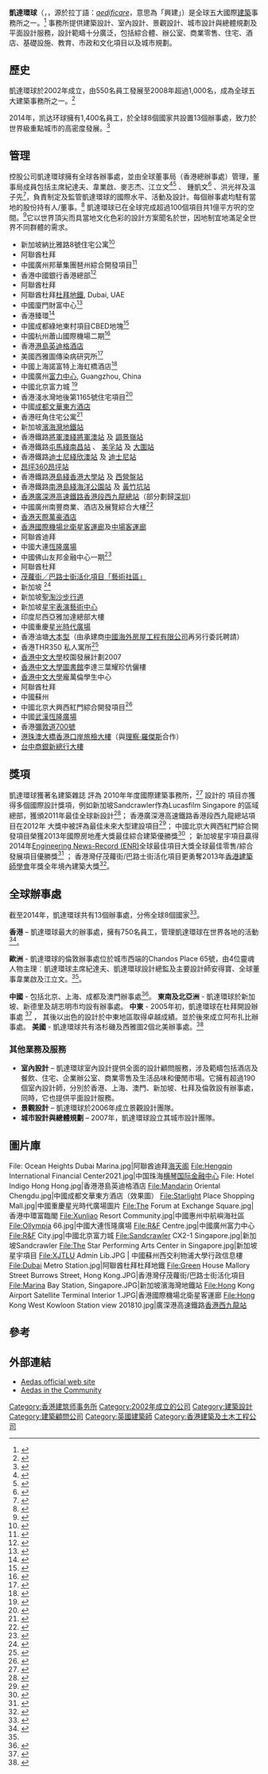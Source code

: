 {{Infobox company
| name             = 凱達環球
| logo             = [[File:Aedas_logo_ARTWORK_CoolGray11U.png|250px]]
| type = [[有限公司|有限公司]]
| genre =
| predecessor =
| foundation = 
| founder = {{link-en|紀達夫|Keith Griffiths (architect)}} 
| location =
| locations = [[倫敦|倫敦]]、[[香港|香港]]（總辦事處）、[[成都|成都]]、[[胡志明市|胡志明市]]、[[澳門|澳門]]、[[上海|上海]]、[[新加坡|新加坡]]、[[洛杉磯|洛杉磯]]、[[西雅圖|西雅圖]]、[[阿布扎比|阿布扎比]]、[[杜拜|杜拜]]、[[新德里|新德里]]
| area_served =全球
| key_people =主席 – {{Link-en|紀達夫|Keith Griffiths (architect)}}<br />全球董事 –<br /> {{link-en|安得寶|Andrew Bromberg}} <br />麥志杰<br />韋業啟<br />鍾凱文<br />江立文<br />洪光祥<br />溫子先
| industry = [[建築設計|建築設計]]
| products =
| services =建築設計、[[平面設計|平面設計]]、[[室內設計|室內設計]]、[[景觀設計|景觀設計]]及[[城市設計|城市設計]]與總體規劃
| revenue =
| operating_income =
| net_income =
| assets =
| equity =
| owner =
| num_employees = 1400 (2014年)
| parent =
| divisions =
| subsid =
| homepage = {{URL|www.aedas.com}}
| footnotes =
| intl =
}}
'''凱達環球'''（{{lang-en|'''Aedas'''}}，{{IPAc-en|'|aɪ|d|ɨ|s}}，源於拉丁語：''[[wikt:aedificare|aedificare]]''，意思為「興建」）是全球五大國際[[建築|建築]]事務所之一。<ref>{{cite web |url=http://www.bdonline.co.uk/aedas/5065085.article |title=2014 rank: 5, Wolrd Architecture 100 |publisher=bdonline.co.uk |accessdate=2014-01-02 |archive-date=2014-08-09 |archive-url=https://web.archive.org/web/20140809220245/http://www.bdonline.co.uk/aedas/5065085.article |dead-url=no }}</ref>  事務所提供建築設計、室內設計、景觀設計、城市設計與總體規劃及平面設計服務，設計範疇十分廣泛，包括綜合體、辦公室、商業零售、住宅、酒店、基礎設施、教育、市政和文化項目以及城市規劃。

==歷史==
凱達環球於2002年成立，由550名員工發展至2008年超過1,000名，成為全球五大建築事務所之一。<ref>{{cite journal |last= |first= |date=2013-12-20 |title=WA100 |url=http://www.propertycouncil.com.au/sa/wa100%202014.pdf |journal=The World’s Largest Architecture Practices |location=UK |publisher=Building Design |accessdate=2014-03-03 |deadurl=yes |archiveurl=https://web.archive.org/web/20140517122025/http://www.propertycouncil.com.au/sa/wa100%202014.pdf |archivedate=2014-05-17 }}</ref>

2014年，凯达环球擁有1,400名員工，於全球8個國家共設置13個辦事處，致力於世界級重點城市的高密度發展。<ref>{{cite web|url=http://www.dezeen.com/2014/07/08/aedas-splits-interview-keith-griffiths/|title=Aedas dumps UK business to focus on "high-density urban high-rise"|publisher=dezeen magazine|accessdate=2014-07-08|archive-date=2014-07-11|archive-url=https://web.archive.org/web/20140711235458/http://www.dezeen.com/2014/07/08/aedas-splits-interview-keith-griffiths/|dead-url=no}}</ref>

==管理==
控股公司凱達環球擁有全球各辦事處，並由全球董事局（香港總辦事處）管理，董事局成員包括主席紀達夫、韋業啟、麥志杰、江立文<ref name="#1">{{cite web|url=http://www.worldarchitecturenews.com/index.php?fuseaction=wanappln.projectview&upload_id=24510&q=aedas|title=Aedas announces demerger|publisher=World Architecture News.com|accessdate=2014-07-14|archive-url=https://web.archive.org/web/20150101183138/http://www.worldarchitecturenews.com/index.php?fuseaction=wanappln.projectview&upload_id=24510&q=aedas|archive-date=2015-01-01|dead-url=yes}}</ref><ref>{{cite web|url=http://www.building.hk/view.asp?id=1072|title=LEED v4 – The next version of LEED|publisher=Building.hk|accessdate=2013-06-18|archive-date=2015-01-01|archive-url=https://web.archive.org/web/20150101182145/http://www.building.hk/view.asp?id=1072|dead-url=no}}</ref> 、 鍾凱文<ref>{{cite news|last= Cai|first= Candice|date= 2014-05-13|title= Sentosa Boardwalk named Best Leisure Architecture in Asia Pacific|url= http://news.asiaone.com/news/relax/sentosa-boardwalk-named-best-leisure-architecture-asia-pacific|newspaper= AsiaOne News|location= Singapore|publisher= SPH|accessdate= 2014-05-13|archive-date= 2014-08-11|archive-url= https://web.archive.org/web/20140811045149/http://news.asiaone.com/news/relax/sentosa-boardwalk-named-best-leisure-architecture-asia-pacific|dead-url= no}}</ref> 、洪光祥及溫子先<ref>{{cite web|url=http://en.chatchina.com.cn/category/speaker/?page=8|title=CHAT Shanghai 2015 China Hotels & Tourism Conference|publisher=Chatchina.com|accessdate=2015-04-24|archive-date=2015-04-13|archive-url=https://web.archive.org/web/20150413045157/http://en.chatchina.com.cn/category/speaker/?page=8|dead-url=no}}</ref>，負責制定及監管凱達環球的國際水平、活動及設計。每個辦事處均駐有當地的股份持有人/董事。<ref>{{cite journal |last= Lyall |first= Sutherland |date= 2013-12-04 |title= Upscaling for the Asian Century |url= http://www.architectural-review.com/buildings/upscaling-for-the-asian-century/8656323.article |journal= Architecture Review |location= UK |publisher= EMAP Publishing |accessdate= 2014-03-03 |archive-date= 2014-07-28 |archive-url= https://web.archive.org/web/20140728033336/http://www.architectural-review.com/buildings/upscaling-for-the-asian-century/8656323.article |dead-url= no }}</ref> 
凱達環球已在全球完成超過100個項目共1億平方呎的空間。<ref>{{cite web|url= http://www.costar.co.uk/en/assets/news/2014/July/Mixed-use-designer-Aedas-to-demerge/|title= Mixed use designer Aedas to demerge|publisher= CoStar.uk|accessdate= 2015-07-22|archive-date= 2015-06-22|archive-url= https://web.archive.org/web/20150622153807/http://www.costar.co.uk/en/assets/news/2014/July/Mixed-use-designer-Aedas-to-demerge/|dead-url= no}}</ref>它以世界頂尖而具當地文化色彩的設計方案聞名於世，因地制宜地滿足全世界不同群體的需求。

*新加坡納比雅路8號住宅公寓<ref>{{cite web|url= http://www.propertyguru.com.sg/property-management-news/2013/5/35851/8-napier-bags-design-award-in-hong-kong|title= 8 Napier bags design award in Hong Kong|publisher= PropertyGuru|accessdate= 2015-07-22|archive-date= 2013-11-15|archive-url= https://web.archive.org/web/20131115005915/http://www.propertyguru.com.sg/property-management-news/2013/5/35851/8-napier-bags-design-award-in-hong-kong|dead-url= no}}</ref>
*阿聯酋杜拜 {{link-en| Boulevard Plaza綜合體項目| Boulevard Plaza }}
*中國廣州邦華集團琶州綜合開發項目<ref>{{cite web|url= http://www.iam-architect.com/bravo-pazhou-guangzhou-china/|title= Bravo Pazhou, Guangzhou, China|publisher= IAM architect|accessdate= 2015-07-22|archive-date= 2014-09-05|archive-url= https://web.archive.org/web/20140905143433/http://www.iam-architect.com/bravo-pazhou-guangzhou-china|dead-url= yes}}</ref>
*香港中國銀行香港總部<ref>{{cite web |url= http://www.emporis.com/building/ccb-tower-hong-kong-china |title= CCB Tower|publisher=Emporis}}</ref>
*阿聯酋杜拜{{link-en| DAMAC Heights住宅發展| DAMAC Heights }} 
*阿聯酋杜拜[[杜拜地鐵|杜拜地鐵]], Dubai, UAE 
*中國廈門財富中心<ref>{{cite web|url= http://www.archiscene.net/firms/aedas/xiamen-fortune-centre/|title= Xiamen Fortune Centre by Aedas|publisher= archiscene.net|accessdate= 2015-07-22|archive-date= 2015-07-22|archive-url= https://web.archive.org/web/20150722161824/http://www.archiscene.net/firms/aedas/xiamen-fortune-centre/|dead-url= no}}</ref>
*香港臻環<ref>{{cite web |url= http://www.architectmagazine.com/projects/view/gramercy/3936/ |title= Gramercy|publisher= Architect Magazine}}</ref>
*中國成都綠地東村項目CBED地塊<ref>{{cite web |url= http://www.archdaily.com/398576/greenland-group-chengdu-east-village-cbed-plots-proposal-aedas/ |title= Greenland Group Chengdu East Village CBED Plots Proposal |publisher= Archdaily.com |accessdate= 2015-07-22 |archive-date= 2015-07-22 |archive-url= https://web.archive.org/web/20150722145551/http://www.archdaily.com/398576/greenland-group-chengdu-east-village-cbed-plots-proposal-aedas/ |dead-url= no }}</ref>
*中國杭州蕭山國際機場二期<ref>{{cite web|url= http://www.building.hk/view.asp?id=738|title= Hangzhou Xiaoshan International Airport|publisher= Building.HK|accessdate= 2015-07-22|archive-date= 2015-07-22|archive-url= https://web.archive.org/web/20150722153728/http://www.building.hk/view.asp?id=738|dead-url= no}}</ref>
*香港[[港島英迪格酒店|港島英迪格酒店]]
*美國西雅圖傳染病研究所<ref>{{cite web |url= http://www.idri.org/press-05-7-13.php |title= IDRI moves into space at 1616 Eastlake |publisher= IDRI |deadurl= yes |archiveurl= https://web.archive.org/web/20150722143035/http://www.idri.org/press-05-7-13.php |archivedate= 2015-07-22 |accessdate= 2015-07-22 }}</ref>
*中國上海諾富特上海虹橋酒店<ref>{{cite web |url= http://www.evolo.us/architecture/aedas-designs-a-postcard-building-for-novotel-hotel-in-shanghai/ |title= Novotel Hotel in Shanghai |publisher= eVolo.us |accessdate= 2015-07-22 |archive-date= 2015-07-22 |archive-url= https://web.archive.org/web/20150722140457/http://www.evolo.us/architecture/aedas-designs-a-postcard-building-for-novotel-hotel-in-shanghai/ |dead-url= no }}</ref>
*中國廣州[[富力中心|富力中心]], Guangzhou, China 
*中國北京富力城 <ref>{{cite web |url= http://www.building.com.hk/products/view.asp?id=154/ |title= New appointment at Aedas |publisher= Building HK |accessdate= 2020-09-30 |archive-date= 2016-03-04 |archive-url= https://web.archive.org/web/20160304071709/http://www.building.com.hk/products/view.asp?id=154%2F |dead-url= no }}</ref>
*香港淺水灣地後第1165號住宅項目<ref>{{cite web |url= http://www.architectmagazine.com/multifamily/project-gallery--r-b-l-1165-repulse-bay.aspx |title= R.B.L 1165 Repulse Bay |publisher= Architect magazine |accessdate= 2015-07-22 |archive-date= 2013-06-13 |archive-url= https://web.archive.org/web/20130613024840/http://www.architectmagazine.com/multifamily/project-gallery--r-b-l-1165-repulse-bay.aspx |dead-url= no }}</ref>
*中國[[文華東方酒店集團|成都文華東方酒店]] 
*香港旺角住宅公寓<ref>{{cite web |url= http://www.scmp.com/lifestyle/interiors-living/article/1453258/innovative-mong-kok-building-catches-eye-judges-design |title= Innovative Mongkok building catches eye of judges in design competition |publisher= South China Morning Post |accessdate= 2015-07-22 |archive-date= 2015-07-22 |archive-url= https://web.archive.org/web/20150722131309/http://www.scmp.com/lifestyle/interiors-living/article/1453258/innovative-mong-kok-building-catches-eye-judges-design |dead-url= no }}</ref>
*新加坡[[濱海灣地鐵站|濱海灣地鐵站]]
*香港鐵路[[將軍澳綫|將軍澳綫]][[將軍澳站|將軍澳站]] 及 [[調景嶺站|調景嶺站]]
*香港鐵路[[屯馬綫|屯馬綫]][[南昌站_(香港)|南昌站]] 、 [[美孚站|美孚站]] 及 [[大圍站|大圍站]]
*香港鐵路[[迪士尼綫|迪士尼綫]][[欣澳站|欣澳站]] 及 [[迪士尼站_(香港)|迪士尼站]]
*[[昂坪360|昂坪360]][[昂坪站|昂坪站]]
*香港鐵路[[港島綫|港島綫]][[香港大學站|香港大學站]] 及 [[西營盤站|西營盤站]]
*香港鐵路[[南港島綫|南港島綫]][[海洋公園站|海洋公園站]] 及 [[黃竹坑站|黃竹坑站]]
*[[西九龍總站|香港廣深港高速鐵路香港段西九龍總站]]（部分劃歸[[深圳|深圳]]）
*中國廣州南豐商業、酒店及展覽綜合大樓<ref>{{cite web |url= http://www.emporis.com/complex/nanfung-commercial-hospitality-and-exhibition-complex-guangzhou-china |title= Nanfung Commercial, Hospitality and Exhibition Complex| publisher= emporis.com}}</ref>
*[[香港天際萬豪酒店|香港天際萬豪酒店]]
*[[北衛星客運廊|香港國際機場北衛星客運廊]]及[[中場客運廊|中場客運廊]]
*阿聯酋迪拜{{link-en| Ocean Heights住宅發展| Ocean Heights }}
*中國大連[[恆隆廣場|恆隆廣場]]
*中國佛山友邦金融中心一期<ref>{{cite web |url= http://skyscrapercenter.com/foshan/one-aia-financial-center/16278/ |title= Sky scraper center |publisher=  |accessdate= 2015-07-22 |archive-date= 2015-07-14 |archive-url= https://web.archive.org/web/20150714150558/http://skyscrapercenter.com/foshan/one-aia-financial-center/16278/ |dead-url= no }}</ref>
*阿聯酋杜拜{{link-en| Pentominium住宅發展| Pentominium }}  
*[http://www.ura.org.hk/tc/media/press-release/2011/20110415.aspx 茂蘿街╱巴路士街活化項目「藝術社區」]{{Wayback|url=http://www.ura.org.hk/tc/media/press-release/2011/20110415.aspx |date=20160304191202 }}
*新加坡{{link-en| Sandcrawler (CX2-1)| Lucasfilm Animation }} <ref>{{cite web |url= http://www.architectural-review.com/buildings/the-sandcrawler-in-singapore-by-andrew-bromberg-of-aedas/8664915.article |title= The Sandcrawler in Singapore |publisher= Architectural Review |accessdate= 2015-07-22 |archive-date= 2015-07-22 |archive-url= https://web.archive.org/web/20150722125635/http://www.architectural-review.com/buildings/the-sandcrawler-in-singapore-by-andrew-bromberg-of-aedas/8664915.article |dead-url= no }}</ref>
*新加坡[[圣淘沙|聖淘沙步行道]]
*新加坡[[星宇表演藝術中心|星宇表演藝術中心]]
*印度尼西亞雅加達{{link-en| Sinar Mas Land }}總部大樓 
*中國重慶[[星光時代廣場|星光時代廣場]]  
*香港油塘[[大本型|大本型]]（由承建商[[中國海外房屋工程有限公司|中國海外房屋工程有限公司]]再另行委託聘請）
*香港THR350 私人寓所<ref>{{cite journal |last= Dewolf |first= Christopher |date=June 2014 |title= Natural Luxury |url= |journal= The Peak |location=Hong Kong |publisher=SPH}}</ref>
*[[香港中文大學|香港中文大學]]校園發展計劃2007
*[[香港中文大學圖書館|香港中文大學圖書館]]李達三葉耀珍伉儷樓
*[[香港中文大學|香港中文大學]]龐萬倫學生中心
*阿聯酋杜拜{{link-en| U-Bora綜合開發項目| Ubora Towers }}  
*中國蘇州{{link-en| 西交利物浦大學行政信息樓| Xi%27an_Jiaotong-Liverpool_University }} 
*中國北京大興西紅門綜合開發項目<ref>{{cite web |url= http://reedmidemnews.vnewscenter.com/press.do?step=pkview&contentId=1472621&companyId=8857 |title= MIPIM Awards 2014 |publisher= Reed Midem |deadurl= yes |archiveurl= https://archive.is/20140812012707/http://reedmidemnews.vnewscenter.com/press.do?step=pkview&contentId=1472621&companyId=8857 |archivedate= 2014-08-12 |accessdate= 2015-07-22 }}</ref>
*中國[[武漢恆隆廣場|武漢恆隆廣場]]
*香港[[彌敦道700號|彌敦道700號]]
*[[港珠澳大橋香港口岸|港珠澳大橋香港口岸旅檢大樓]]（與[[理察·羅傑斯_(建築師)|理察·羅傑斯]]合作）
*[[台中商銀新總行大樓|台中商銀新總行大樓]]

==獎項==
凱達環球獲著名建築雜誌{{link-en| Archtects’ Journal }} 評為 2010年年度國際建築事務所，<ref>{{cite web|title=AJ100 2010 International Practice of the Year: Aedas|url=http://www.architectsjournal.co.uk/aj100-2010/aj100-2010-awards/aj100-2010-international-practice-of-the-year-aedas/5218085.article|publisher=The Architects Journal|accessdate=2015-07-17|archive-date=2015-07-20|archive-url=https://web.archive.org/web/20150720232951/http://www.architectsjournal.co.uk/aj100-2010/aj100-2010-awards/aj100-2010-international-practice-of-the-year-aedas/5218085.article|dead-url=no}}</ref>  設計的 項目亦獲得多個國際設計獎項，例如新加坡Sandcrawler作為Lucasfilm Singapore 的區域總部，獲頒2011年{{link-en| Chicago Athenaeum國際建築大獎| International Architecture Awards }}最佳全球新設計<ref>{{cite web|title=The International Design Awards 2011 Archive|url=https://chi-athenaeum.org/assets/pdf_archives/intarch/archive-2011-International-Arch-awards.pdf|publisher=The Chicago Athenaeum Museum of Architecture and Design|accessdate=2012-06-20|archive-date=2015-06-22|archive-url=https://web.archive.org/web/20150622132850/https://chi-athenaeum.org/assets/pdf_archives/intarch/archive-2011-International-Arch-awards.pdf|dead-url=no}}</ref>； 香港廣深港高速鐵路香港段西九龍總站項目在2012年{{link-en| MIPIM | MIPIM#MIPIM Awards }} 大獎中被評為最佳未來大型建設項目<ref>{{cite web|title=MIPIM Awards 2012 Winners|url=https://www.mipim.com/RM/RM_MipimEvent/2013/documents/mipim2012-mipim-awards-winners.pdf|publisher=|accessdate=2012-11-15|archive-url=https://web.archive.org/web/20160303220553/http://www.mipim.com/RM/RM_MipimEvent/2013/documents/mipim2012-mipim-awards-winners.pdf|archive-date=2016-03-03|dead-url=yes}}</ref>；  中國北京大興西紅門綜合開發項目榮獲2013年國際房地產大獎最佳綜合建築優勝獎<ref>{{cite web|title=International Property Award winners from International 2013|url=http://propertyawards.net/international-2013/|publisher=|accessdate=2014-07-28|archive-date=2014-07-02|archive-url=https://web.archive.org/web/20140702151022/http://propertyawards.net/international-2013/|dead-url=no}}</ref> ； 新加坡星宇項目贏得2014年[[Engineering_News-Record_(ENR)|Engineering News-Record (ENR)]]全球最佳項目大獎全球最佳零售/綜合發展項目優勝獎<ref>{{cite web|title=MIPIM Awards 2012 Winners|url=http://enr.construction.com/SpecialReports/2014-Global-Best-projects.asp|publisher=ENR.com|accessdate=2014-07-20|archive-date=2014-07-23|archive-url=https://web.archive.org/web/20140723022105/http://enr.construction.com/SpecialReports/2014-Global-Best-projects.asp|dead-url=no}}</ref> ；  香港灣仔茂蘿街/巴路士街活化項目更勇奪2013年[[香港建築師學會|香港建築師學會]]年獎全年境內建築大獎<ref>{{cite web|title=HKIA Annual Awards 2013|url=http://www.hkia.net/hk/News/action.do?method=detail&mappingName=LocalNews&id=4028813c45efb78e0146840afe89036d|publisher=The Hong Kong Institute of Architects|accessdate=2014-07-30|archive-date=2015-09-24|archive-url=https://web.archive.org/web/20150924031934/http://www.hkia.net/hk/News/action.do?method=detail&mappingName=LocalNews&id=4028813c45efb78e0146840afe89036d|dead-url=no}}</ref>。

==全球辦事處==
截至2014年，凱達環球共有13個辦事處，分佈全球8個國家<ref>{{cite web|url=http://www.dezeen.com/2014/07/08/aedas-splits-interview-keith-griffiths/|title=Aedas dumps UK business to focus on ‘high-density urban high-rise’|publisher=dezeen magazine|accessdate=2014-07-08|archive-date=2014-07-11|archive-url=https://web.archive.org/web/20140711235458/http://www.dezeen.com/2014/07/08/aedas-splits-interview-keith-griffiths/|dead-url=no}}</ref>。

'''香港''' – 凱達環球最大的辦事處，擁有750名員工，管理凱達環球在世界各地的活動<ref>{{cite web|url= http://www.classifiedpost.com/hk/article/creative-adventures |title= Creative adventures |publisher=Classified Post|accessdate = 2013-08-07}}</ref>。

'''歐洲''' - 凱達環球的倫敦辦事處位於城市西端的Chandos Place 65號，由4位靈魂人物主理︰凱達環球主席紀達夫、凱達環球設計總監及主要設計師安得寶、全球董事韋業啟及江立文。<ref name="#1"/>。

'''中國''' - 包括北京、上海、成都及澳門辦事處<ref>{{cite journal |last=  |first=  |date= 2012-10-17 |title= Aedas in China |url= http://www.prc-magazine.com/aedas-in-china/ |journal= Pacific Rim Construction |location= Hong Kong |publisher= ROF Media |accessdate= 2013-06-30 |archive-date= 2015-07-22 |archive-url= https://web.archive.org/web/20150722145409/http://www.prc-magazine.com/aedas-in-china/ |dead-url= no }}</ref>。
'''東南及北亞洲''' - 凱達環球於新加坡、新德里及胡志明市均設有辦事處。
'''中東''' - 2005年初，凱達環球在杜拜開設辦事處 <ref>{{cite web|url=http://www.emirates247.com/eb247/companies-markets/construction/aedas-spreads-wings-in-region-sees-growth-in-2010-2010-03-03-1.63455|title=Aedas spreads wings in region, sees growth in 2010|publisher=emirates247.com|accessdate=2011-03-14|archive-date=2013-01-26|archive-url=https://web.archive.org/web/20130126233655/http://www.emirates247.com/eb247/companies-markets/construction/aedas-spreads-wings-in-region-sees-growth-in-2010-2010-03-03-1.63455|dead-url=no}}</ref> ，  其後以出色的設計於中東地區取得卓越成績。並於後來成立阿布扎比辦事處。
'''美國''' - 凱達環球共有洛杉磯及西雅圖2個北美辦事處。<ref>{{cite web |url= http://www.building.co.uk/aedas-takes-over-davis-brody-bonds-seattle-office/5039058.article |title= Aedas takes over Davis Brody Bond's Seattle office |publisher= building.co.uk |accessdate= 2012-07-03 |archive-date= 2015-07-22 |archive-url= https://web.archive.org/web/20150722130406/http://www.building.co.uk/aedas-takes-over-davis-brody-bonds-seattle-office/5039058.article |dead-url= no }}</ref>

===其他業務及服務===
* '''室內設計''' – 凱達環球室內設計提供全面的設計顧問服務，涉及範疇包括酒店及餐飲、住宅、企業辦公室、商業零售及生活品味和優閒市場。它擁有超過190個室內設計師，分別於香港、上海、澳門、新加坡、杜拜及倫敦設有辦事處，同時，它也提供平面設計服務。
* '''景觀設計''' – 凱達環球於2006年成立景觀設計團隊。
* '''城市設計與總體規劃''' – 2007年，凱達環球設立其城市設計團隊。

==圖片庫==
<gallery>
File: Ocean Heights Dubai Marina.jpg|阿聯酋迪拜[[迪拜海天阁|海天阁]]
File:Hengqin International Financial Center2021.jpg|中国珠海[[横琴国际金融中心|横琴国际金融中心]]
File: Hotel Indigo Hong Hong.jpg|香港港島英迪格酒店
File:Mandarin Oriental Chengdu.jpg|中國成都文華東方酒店（效果圖）
File:Starlight Place Shopping Mall.jpg|中國重慶星光時代廣場圖片
File:The Forum at Exchange Square.jpg|香港中環富臨閣
File:Xunliao Resort Community.jpg|中國惠州中航嶼海社區
File:Ollympia 66.jpg|中國大連恆隆廣場
File:R&F Centre.jpg|中國廣州富力中心
File:R&F City.jpg|中國北京富力城
File:Sandcrawler CX2-1 Singapore.jpg|新加坡Sandcrawler
File:The Star Performing Arts Center in Singapore.jpg|新加坡星宇項目
File:XJTLU Admin Lib.JPG | 中國蘇州西交利物浦大學行政信息樓
File:Dubai Metro Station.jpg|阿聯酋杜拜杜拜地鐵
File:Green House Mallory Street Burrows Street, Hong Kong.JPG|香港灣仔茂蘿街/巴路士街活化項目
File:Marina Bay Station, Singapore.JPG|新加坡濱海灣地鐵站
File:Hong Kong Airport Satellite Terminal Interior 1.JPG|香港國際機場北衛星客運廊
File:Hong Kong West Kowloon Station view 201810.jpg|廣深港高速鐵路[[香港西九龍站|香港西九龍站]]
</gallery>

==參考==
{{reflist}}


==外部連結==
{{Commons category|Aedas}}
* [http://www.aedas.com Aedas official web site]{{Wayback|url=http://www.aedas.com/ |date=20200825071830 }}
* [https://archive.is/20140812012715/http://www.aedasinthecommunity.com/ Aedas in the Community]

[[Category:香港建筑师事务所|Category:香港建筑师事务所]]
[[Category:2002年成立的公司|Category:2002年成立的公司]]
[[Category:建築設計|Category:建築設計]]
[[Category:建築顧問公司|Category:建築顧問公司]]
[[Category:英國建築師|Category:英國建築師]]
[[Category:香港建築及土木工程公司|Category:香港建築及土木工程公司]]